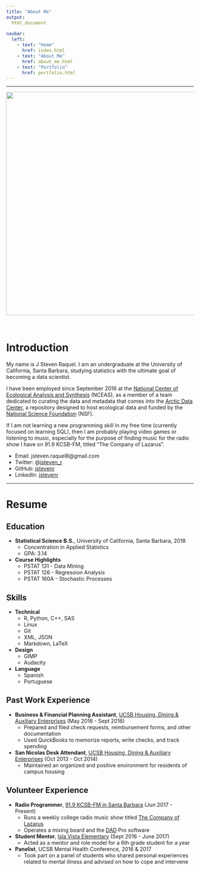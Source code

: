 ```yaml
---
title: "About Me"
output:
  html_document
    
navbar:
  left:
    - text: "Home"
      href: index.html
    - text: "About Me"
      href: about_me.html
    - text: "Portfolio"
      href: portfolio.html
---
```


----

<center><img src="images/banner-beach.png" width="600px"></center>

<br>

# Introduction

My name is J Steven Raquel. I am an undergraduate at the University of California, Santa Barbara, studying statistics with the ultimate goal of becoming a data scientist.  

I have been employed since September 2016 at the [National Center of Ecological Analysis and Synthesis](https://www.nceas.ucsb.edu/) (NCEAS), as a member of a team dedicated to curating the data and metadata that comes into the [Arctic Data Center](https://arcticdata.io/), a repository designed to host ecological data and funded by the [National Science Foundation](https://www.nsf.gov/) (NSF).

If I am not learning a new programming skill in my free time (currently focused on learning SQL), then I am probably playing video games or listening to music, especially for the purpose of finding music for the radio show I have on 91.9 KCSB-FM, titled "The Company of Lazarus".

* Email: jsteven.raquel8@gmail.com
* Twitter: @[jsteven_r](https://www.twitter.com/jsteven_r)
* GitHub: [jstevenr](https://github.com/jstevenr)
* LinkedIn: [jstevenr](https://www.linkedin.com/in/jstevenr/)

----

# Resume

## Education

* **Statistical Science B.S.**, University of California, Santa Barbara, 2018
    + Concentration in Applied Statistics
    + GPA: 3.14
* **Course Highlights**
    + PSTAT 131 -  Data Mining
    + PSTAT 126 - Regression Analysis
    + PSTAT 160A - Stochastic Processes

## Skills

* **Technical**
    + R, Python, C++, SAS
    + Linux
    + Git
    + XML, JSON
    + Markdown, LaTeX
* **Design**
    + GIMP
    + Audacity
* **Language**
    + Spanish
    + Portuguese

## Past Work Experience

* **Business & Financial Planning Assistant**, [UCSB Housing, Dining & Auxiliary Enterprises](https://www.housing.ucsb.edu/home) (May 2016 - Sept 2016)
    + Prepared and filed check requests, reimbursement forms, and other documentation
    + Used QuickBooks to memorize reports, write checks, and track spending
* **San Nicolas Desk Attendant**, [UCSB Housing, Dining & Auxiliary Enterprises](https://www.housing.ucsb.edu/home) (Oct 2013 - Oct 2014)
    + Maintained an organized and positive environment for residents of campus housing

## Volunteer Experience

* **Radio Programmer**, [91.9 KCSB-FM in Santa Barbara](https://kcsb.org/) (Jun 2017 - Present)
    + Runs a weekly college radio music show titled [The Company of Lazarus](http://www.radiofreeamerica.com/show/the-company-of-lazarus-1-kcsb-91-9-fm-in-santa-barbara)
    + Operates a mixing board and the [DAD](http://www.enco.com/products/dad-radio-automation-presenter.html) Pro software
* **Student Mentor**, [Isla Vista Elementary](http://37.60.239.169/~goleta02/islavista/) (Sept 2016 - June 2017)
    + Acted as a mentor and role model for a 6th grade student for a year
* **Panelist**, UCSB Mental Health Conference, 2016 & 2017
    + Took part on a panel of students who shared personal experiences related to mental illness and advised on how to cope and intervene

